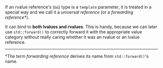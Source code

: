 If an rvalue reference's  (`&&`) type is a `template` parameter, it is treated in a special way and we call it a *universal reference* (or a *forwarding reference*†).

It can bind to **both lvalues and rvalues**. This is handy, because we can later use `std::forward()` to correctly forward it
with the appropriate value category without really caring whether it was an rvalue or an lvalue reference. 

---

†The term *forwarding reference* derives its name from `std::forward()`'s name.